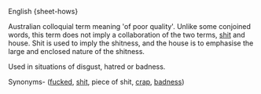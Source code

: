 English
{sheet-hows}

Australian colloquial term meaning 'of poor quality'.
Unlike some conjoined words, this term does not imply a collaboration of the two terms, [[shit]] and house. Shit is used to imply the shitness, and the house is to emphasise the large and enclosed nature of the shitness.

Used in situations of disgust, hatred or badness.

Synonyms- ([[fucked]], [[shit]], piece of shit, [[crap]], [[badness]])